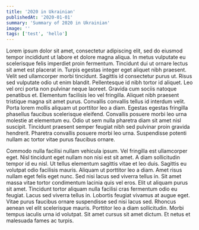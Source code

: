```yaml
---
title: '2020 in Ukrainian'
publishedAt: '2020-01-01'
summary: 'Summary of 2020 in Ukrainian'
image: ''
tags: ['test', 'hello']
---
```

Lorem ipsum dolor sit amet, consectetur adipiscing elit, sed do eiusmod tempor incididunt ut labore et dolore magna aliqua. In metus vulputate eu scelerisque felis imperdiet proin fermentum. Tincidunt dui ut ornare lectus sit amet est placerat in. Turpis egestas integer eget aliquet nibh praesent. Velit sed ullamcorper morbi tincidunt. Sagittis id consectetur purus ut. Risus sed vulputate odio ut enim blandit. Pellentesque id nibh tortor id aliquet. Leo vel orci porta non pulvinar neque laoreet. Gravida cum sociis natoque penatibus et. Elementum facilisis leo vel fringilla. Aliquet nibh praesent tristique magna sit amet purus. Convallis convallis tellus id interdum velit. Porta lorem mollis aliquam ut porttitor leo a diam. Egestas egestas fringilla phasellus faucibus scelerisque eleifend. Convallis posuere morbi leo urna molestie at elementum eu. Odio ut sem nulla pharetra diam sit amet nisl suscipit. Tincidunt praesent semper feugiat nibh sed pulvinar proin gravida hendrerit. Pharetra convallis posuere morbi leo urna. Suspendisse potenti nullam ac tortor vitae purus faucibus ornare.

Commodo nulla facilisi nullam vehicula ipsum. Vel fringilla est ullamcorper eget. Nisl tincidunt eget nullam non nisi est sit amet. A diam sollicitudin tempor id eu nisl. Ut tellus elementum sagittis vitae et leo duis. Sagittis eu volutpat odio facilisis mauris. Aliquam ut porttitor leo a diam. Amet risus nullam eget felis eget nunc. Sed nisi lacus sed viverra tellus in. Sit amet massa vitae tortor condimentum lacinia quis vel eros. Elit ut aliquam purus sit amet. Tincidunt tortor aliquam nulla facilisi cras fermentum odio eu feugiat. Lacus sed viverra tellus in. Lobortis feugiat vivamus at augue eget. Vitae purus faucibus ornare suspendisse sed nisi lacus sed. Rhoncus aenean vel elit scelerisque mauris. Porttitor leo a diam sollicitudin. Morbi tempus iaculis urna id volutpat. Sit amet cursus sit amet dictum. Et netus et malesuada fames ac turpis.
